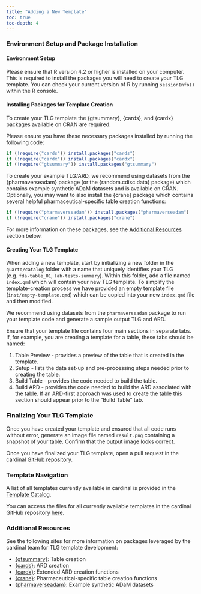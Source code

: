 ```yaml
---
title: "Adding a New Template"
toc: true
toc-depth: 4
---
```


### Environment Setup and Package Installation

#### Environment Setup

Please ensure that R version 4.2 or higher is installed on your computer. This is required to install the packages you will need to create your TLG template. You can check your current version of R by running `sessionInfo()` within the R console.

#### Installing Packages for Template Creation

To create your TLG template the {gtsummary}, {cards}, and {cardx} packages available on CRAN are required.

Please ensure you have these necessary packages installed by running the following code:

```r
if (!require("cards")) install.packages("cards")
if (!require("cardx")) install.packages("cardx")
if (!require("gtsummary")) install.packages("gtsummary")
```

To create your example TLG/ARD, we recommend using datasets from the {pharmaverseadam} package (or the {random.cdisc.data} package) which contains example synthetic ADaM datasets and is available on CRAN. Optionally, you may want to also install the {crane} package which contains several helpful pharmaceutical-specific table creation functions:

```r
if (!require("pharmaverseadam")) install.packages("pharmaverseadam")
if (!require("crane")) install.packages("crane")
```

For more information on these packages, see the [Additional Resources](#additional-resources) section below.

#### Creating Your TLG Template

When adding a new template, start by initializing a new folder in the `quarto/catalog` folder with a name that uniquely identifies your TLG (e.g. `fda-table_01`, `lab-tests-summary`). Within this folder, add a file named `index.qmd` which will contain your new TLG template. To simplify the template-creation process we have provided an empty template file (`inst/empty-template.qmd`) which can be copied into your new `index.qmd` file and then modified.

We recommend using datasets from the `pharmaverseadam` package to run your template code and generate a sample output TLG and ARD.

Ensure that your template file contains four main sections in separate tabs. If, for example, you are creating a template for a table, these tabs should be named:

1. Table Preview - provides a preview of the table that is created in the template.
2. Setup - lists the data set-up and pre-processing steps needed prior to creating the table.
3. Build Table - provides the code needed to build the table.
4. Build ARD - provides the code needed to build the ARD associated with the table. If an ARD-first approach was used to create the table this section should appear prior to the "Build Table" tab.

### Finalizing Your TLG Template

Once you have created your template and ensured that all code runs without error, generate an image file named `result.png` containing a snapshot of your table. Confirm that the output image looks correct.

Once you have finalized your TLG template, open a pull request in the cardinal [GitHub repository](https://github.com/pharmaverse/cardinal/).

### Template Navigation

A list of all templates currently available in cardinal is provided in the [Template Catalog](index-catalog.qmd).

You can access the files for all currently available templates in the cardinal GitHub repository [here](https://github.com/pharmaverse/cardinal/tree/main/quarto/catalog).

### Additional Resources {#additional-resources}

See the following sites for more information on packages leveraged by the cardinal team for TLG template development:

-   [{gtsummary}](https://www.danieldsjoberg.com/gtsummary/): Table creation
-   [{cards}](https://insightsengineering.github.io/cards/): ARD creation
-   [{cardx}](https://insightsengineering.github.io/cardx/): Extended ARD creation functions
-   [{crane}](https://insightsengineering.github.io/crane/): Pharmaceutical-specific table creation functions
-   [{pharmaverseadam}](https://pharmaverse.github.io/pharmaverseadam/): Example synthetic ADaM datasets

